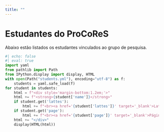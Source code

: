 ```yaml
---
title: ""
---
```


# Estudantes do ProCoReS

Abaixo estão listados os estudantes vinculados ao grupo de pesquisa.

```python
#| echo: false
#| eval: true
import yaml
from pathlib import Path
from IPython.display import display, HTML
with open(Path("students.yml"), encoding="utf-8") as f:
    students = yaml.safe_load(f)
for student in students:
    html = f"<div style='margin-bottom:1.2em;'>"
    html += f"<strong>{student['name']}</strong>"
    if student.get('lattes'):
        html += f"<br><a href='{student['lattes']}' target='_blank'>Lattes</a>"
    if student.get('page'):
        html += f"<br><a href='{student['page']}' target='_blank'>Página Pessoal</a>"
    html += "</div>"
    display(HTML(html))
```
